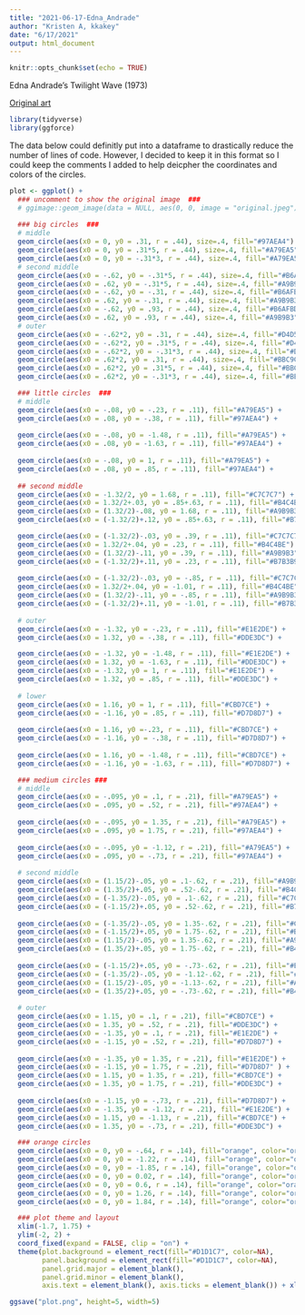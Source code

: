 ```yaml
---
title: "2021-06-17-Edna_Andrade"
author: "Kristen A, kkakey"
date: "6/17/2021"
output: html_document
---
```


```r
knitr::opts_chunk$set(echo = TRUE)
```

Edna Andrade's Twilight Wave (1973)

[Original art](https://www.locksgallery.com/exhibitions/edna-andrade-symmetries#2)

```r
library(tidyverse)
library(ggforce)
```

The data below could definitly put into a dataframe to drastically reduce the number of lines of code.
However, I decided to keep it in this format so I could keep the comments I added to help deicpher the coordinates and colors of the circles. 

```r
plot <- ggplot() +
  ### uncomment to show the original image  ###
  # ggimage::geom_image(data = NULL, aes(0, 0, image = "original.jpeg"), size = 1) +
  
  ### big circles  ###
  # middle 
  geom_circle(aes(x0 = 0, y0 = .31, r = .44), size=.4, fill="#97AEA4") +
  geom_circle(aes(x0 = 0, y0 = .31*5, r = .44), size=.4, fill="#A79EA5") +
  geom_circle(aes(x0 = 0, y0 = -.31*3, r = .44), size=.4, fill="#A79EA5") +
  # second middle 
  geom_circle(aes(x0 = -.62, y0 = -.31*5, r = .44), size=.4, fill="#B6AFBD") +
  geom_circle(aes(x0 = .62, y0 = -.31*5, r = .44), size=.4, fill="#A9B9B3") +
  geom_circle(aes(x0 = -.62, y0 = -.31, r = .44), size=.4, fill="#B6AFBD") +
  geom_circle(aes(x0 = .62, y0 = -.31, r = .44), size=.4, fill="#A9B9B3") +
  geom_circle(aes(x0 = -.62, y0 = .93, r = .44), size=.4, fill="#B6AFBD") +
  geom_circle(aes(x0 = .62, y0 = .93, r = .44), size=.4, fill="#A9B9B3") +
  # outer 
  geom_circle(aes(x0 = -.62*2, y0 = .31, r = .44), size=.4, fill="#D4D5D4") +
  geom_circle(aes(x0 = -.62*2, y0 = .31*5, r = .44), size=.4, fill="#D4D5D4") +
  geom_circle(aes(x0 = -.62*2, y0 = -.31*3, r = .44), size=.4, fill="#D4D5D4") +
  geom_circle(aes(x0 = .62*2, y0 = .31, r = .44), size=.4, fill="#BBC9C4") +
  geom_circle(aes(x0 = .62*2, y0 = .31*5, r = .44), size=.4, fill="#BBC9C4") +
  geom_circle(aes(x0 = .62*2, y0 = -.31*3, r = .44), size=.4, fill="#BBC9C4") +

  ### little circles  ###
  # middle
  geom_circle(aes(x0 = -.08, y0 = -.23, r = .11), fill="#A79EA5") +
  geom_circle(aes(x0 = .08, y0 = -.38, r = .11), fill="#97AEA4") +
  
  geom_circle(aes(x0 = -.08, y0 = -1.48, r = .11), fill="#A79EA5") +
  geom_circle(aes(x0 = .08, y0 = -1.63, r = .11), fill="#97AEA4") +
  
  geom_circle(aes(x0 = -.08, y0 = 1, r = .11), fill="#A79EA5") +
  geom_circle(aes(x0 = .08, y0 = .85, r = .11), fill="#97AEA4") +
  
  ## second middle
  geom_circle(aes(x0 = -1.32/2, y0 = 1.68, r = .11), fill="#C7C7C7") +
  geom_circle(aes(x0 = 1.32/2+.03, y0 = .85+.63, r = .11), fill="#B4C4BE") +
  geom_circle(aes(x0 = (1.32/2)-.08, y0 = 1.68, r = .11), fill="#A9B9B3") +
  geom_circle(aes(x0 = (-1.32/2)+.12, y0 = .85+.63, r = .11), fill="#B7B3B9") +

  geom_circle(aes(x0 = (-1.32/2)-.03, y0 = .39, r = .11), fill="#C7C7C7") +
  geom_circle(aes(x0 = 1.32/2+.04, y0 = .23, r = .11), fill="#B4C4BE") +
  geom_circle(aes(x0 = (1.32/2)-.11, y0 = .39, r = .11), fill="#A9B9B3") +
  geom_circle(aes(x0 = (-1.32/2)+.11, y0 = .23, r = .11), fill="#B7B3B9") +
  
  geom_circle(aes(x0 = (-1.32/2)-.03, y0 = -.85, r = .11), fill="#C7C7C7") +
  geom_circle(aes(x0 = 1.32/2+.04, y0 = -1.01, r = .11), fill="#B4C4BE") +
  geom_circle(aes(x0 = (1.32/2)-.11, y0 = -.85, r = .11), fill="#A9B9B3") +
  geom_circle(aes(x0 = (-1.32/2)+.11, y0 = -1.01, r = .11), fill="#B7B3B9") +
  
  # outer
  geom_circle(aes(x0 = -1.32, y0 = -.23, r = .11), fill="#E1E2DE") +
  geom_circle(aes(x0 = 1.32, y0 = -.38, r = .11), fill="#DDE3DC") +

  geom_circle(aes(x0 = -1.32, y0 = -1.48, r = .11), fill="#E1E2DE") +
  geom_circle(aes(x0 = 1.32, y0 = -1.63, r = .11), fill="#DDE3DC") +
  geom_circle(aes(x0 = -1.32, y0 = 1, r = .11), fill="#E1E2DE") +
  geom_circle(aes(x0 = 1.32, y0 = .85, r = .11), fill="#DDE3DC") +
  
  # lower 
  geom_circle(aes(x0 = 1.16, y0 = 1, r = .11), fill="#CBD7CE") +
  geom_circle(aes(x0 = -1.16, y0 = .85, r = .11), fill="#D7D8D7") +
  
  geom_circle(aes(x0 = 1.16, y0 =-.23, r = .11), fill="#CBD7CE") +
  geom_circle(aes(x0 = -1.16, y0 = -.38, r = .11), fill="#D7D8D7") +
  
  geom_circle(aes(x0 = 1.16, y0 = -1.48, r = .11), fill="#CBD7CE") +
  geom_circle(aes(x0 = -1.16, y0 = -1.63, r = .11), fill="#D7D8D7") +

  ### medium circles ###
  # middle
  geom_circle(aes(x0 = -.095, y0 = .1, r = .21), fill="#A79EA5") +
  geom_circle(aes(x0 = .095, y0 = .52, r = .21), fill="#97AEA4") +
  
  geom_circle(aes(x0 = -.095, y0 = 1.35, r = .21), fill="#A79EA5") +
  geom_circle(aes(x0 = .095, y0 = 1.75, r = .21), fill="#97AEA4") +
  
  geom_circle(aes(x0 = -.095, y0 = -1.12, r = .21), fill="#A79EA5") +
  geom_circle(aes(x0 = .095, y0 = -.73, r = .21), fill="#97AEA4") +
  
  # second middle
  geom_circle(aes(x0 = (1.15/2)-.05, y0 = .1-.62, r = .21), fill="#A9B9B3") +
  geom_circle(aes(x0 = (1.35/2)+.05, y0 = .52-.62, r = .21), fill="#B4C4BE") +
  geom_circle(aes(x0 = (-1.35/2)-.05, y0 = .1-.62, r = .21), fill="#C7C7C7") +
  geom_circle(aes(x0 = (-1.15/2)+.05, y0 = .52-.62, r = .21), fill="#B7B3B9") +
  
  geom_circle(aes(x0 = (-1.35/2)-.05, y0 = 1.35-.62, r = .21), fill="#C7C7C7") +
  geom_circle(aes(x0 = (-1.15/2)+.05, y0 = 1.75-.62, r = .21), fill="#B7B3B9") +
  geom_circle(aes(x0 = (1.15/2)-.05, y0 = 1.35-.62, r = .21), fill="#A9B9B3") +
  geom_circle(aes(x0 = (1.35/2)+.05, y0 = 1.75-.62, r = .21), fill="#B4C4BE") +
  
  geom_circle(aes(x0 = (-1.15/2)+.05, y0 = -.73-.62, r = .21), fill="#B7B3B9") +
  geom_circle(aes(x0 = (-1.35/2)-.05, y0 = -1.12-.62, r = .21), fill="#C7C7C7") +
  geom_circle(aes(x0 = (1.15/2)-.05, y0 = -1.13-.62, r = .21), fill="#A9B9B3") +
  geom_circle(aes(x0 = (1.35/2)+.05, y0 = -.73-.62, r = .21), fill="#B4C4BE") +
  
  # outer
  geom_circle(aes(x0 = 1.15, y0 = .1, r = .21), fill="#CBD7CE") +
  geom_circle(aes(x0 = 1.35, y0 = .52, r = .21), fill="#DDE3DC") +
  geom_circle(aes(x0 = -1.35, y0 = .1, r = .21), fill="#E1E2DE") +
  geom_circle(aes(x0 = -1.15, y0 = .52, r = .21), fill="#D7D8D7") +
  
  geom_circle(aes(x0 = -1.35, y0 = 1.35, r = .21), fill="#E1E2DE") +
  geom_circle(aes(x0 = -1.15, y0 = 1.75, r = .21), fill="#D7D8D7" ) +
  geom_circle(aes(x0 = 1.15, y0 = 1.35, r = .21), fill="#CBD7CE") +
  geom_circle(aes(x0 = 1.35, y0 = 1.75, r = .21), fill="#DDE3DC") +
  
  geom_circle(aes(x0 = -1.15, y0 = -.73, r = .21), fill="#D7D8D7") +
  geom_circle(aes(x0 = -1.35, y0 = -1.12, r = .21), fill="#E1E2DE") +
  geom_circle(aes(x0 = 1.15, y0 = -1.13, r = .21), fill="#CBD7CE") +
  geom_circle(aes(x0 = 1.35, y0 = -.73, r = .21), fill="#DDE3DC") +

  ### orange circles
  geom_circle(aes(x0 = 0, y0 = -.64, r = .14), fill="orange", color="orange",alpha=.8) +
  geom_circle(aes(x0 = 0, y0 = -1.22, r = .14), fill="orange", color="orange",alpha=.8) +
  geom_circle(aes(x0 = 0, y0 = -1.85, r = .14), fill="orange", color="orange",alpha=.8) +
  geom_circle(aes(x0 = 0, y0 = 0.02, r = .14), fill="orange", color="orange",alpha=.8) +
  geom_circle(aes(x0 = 0, y0 = 0.6, r = .14), fill="orange", color="orange",alpha=.8) +
  geom_circle(aes(x0 = 0, y0 = 1.26, r = .14), fill="orange", color="orange",alpha=.8) +
  geom_circle(aes(x0 = 0, y0 = 1.84, r = .14), fill="orange", color="orange",alpha=.8) +

  ### plot theme and layout
  xlim(-1.7, 1.75) +
  ylim(-2, 2) +
  coord_fixed(expand = FALSE, clip = "on") +
  theme(plot.background = element_rect(fill="#D1D1C7", color=NA),
        panel.background = element_rect(fill="#D1D1C7", color=NA),
        panel.grid.major = element_blank(),
        panel.grid.minor = element_blank(),
        axis.text = element_blank(), axis.ticks = element_blank()) + xlab("") + ylab("")

ggsave("plot.png", height=5, width=5)
```

